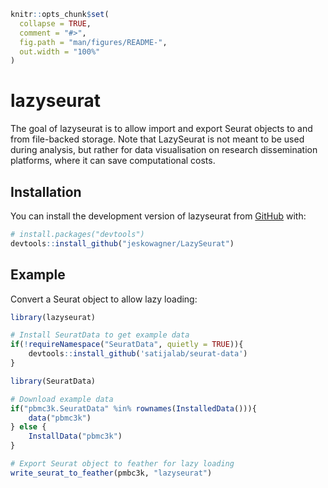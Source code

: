 <!-- README.md is generated from README.Rmd. Please edit that file -->

```r
knitr::opts_chunk$set(
  collapse = TRUE,
  comment = "#>",
  fig.path = "man/figures/README-",
  out.width = "100%"
)
```

# lazyseurat

<!-- badges: start -->
<!-- badges: end -->

The goal of lazyseurat is to allow import and export Seurat objects to and from
    file-backed storage.
    Note that LazySeurat is not meant to be used during analysis,
    but rather for data visualisation on research dissemination
    platforms, where it can save computational costs.

## Installation

You can install the development version of lazyseurat from [GitHub](https://github.com/) with:

``` r
# install.packages("devtools")
devtools::install_github("jeskowagner/LazySeurat")
```

## Example

Convert a Seurat object to allow lazy loading:

```r
library(lazyseurat)

# Install SeuratData to get example data
if(!requireNamespace("SeuratData", quietly = TRUE)){
    devtools::install_github('satijalab/seurat-data')
}

library(SeuratData)

# Download example data
if("pbmc3k.SeuratData" %in% rownames(InstalledData())){
    data("pbmc3k")
} else {
    InstallData("pbmc3k")
}

# Export Seurat object to feather for lazy loading
write_seurat_to_feather(pmbc3k, "lazyseurat")
```

